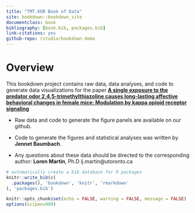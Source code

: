```yaml
--- 
title: "TMT.KOR Book of Data"
site: bookdown::bookdown_site
documentclass: book
bibliography: [book.bib, packages.bib]
link-citations: yes
github-repo: rstudio/bookdown-demo
---
```


# Overview {-}

This bookdown project contains raw data, data analyses, and code to generate data visualizations for the paper [**A single exposure to the predator odor 2,4,5-trimethylthiazoline causes long-lasting affective behavioral changes in female mice: Modulation by kappa opioid receptor signaling**](https://www.sciencedirect.com/science/article/pii/S0091305724001163#f0010)

- Raw data and code to generate the figure panels are available on our github.

- Code to generate the figures and statistical analyses was written by **Jennet Baumbach**.

- Any questions about these data should be directed to the corresponding author: **Loren Martin**, Ph.D lj.martin@utoronto.ca

```r
# automatically create a bib database for R packages
knitr::write_bib(c(
  .packages(), 'bookdown', 'knitr', 'rmarkdown'
), 'packages.bib')
```

```r
knitr::opts_chunk$set(echo = FALSE, warning = FALSE, message = FALSE)
options(scipen=999)
```
